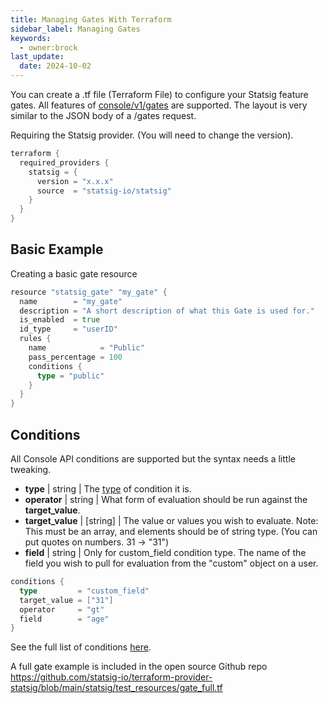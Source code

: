 ```yaml
---
title: Managing Gates With Terraform
sidebar_label: Managing Gates
keywords:
  - owner:brock
last_update:
  date: 2024-10-02
---
```


You can create a .tf file (Terraform File) to configure your Statsig feature gates. All features of [console/v1/gates](/console-api/gates) are supported. The layout is very similar to the JSON body of a /gates request.

Requiring the Statsig provider. (You will need to change the version).

```go
terraform {
  required_providers {
    statsig = {
      version = "x.x.x"
      source  = "statsig-io/statsig"
    }
  }
}
```

## Basic Example

Creating a basic gate resource

```go
resource "statsig_gate" "my_gate" {
  name        = "my_gate"
  description = "A short description of what this Gate is used for."
  is_enabled  = true
  id_type     = "userID"
  rules {
    name            = "Public"
    pass_percentage = 100
    conditions {
      type = "public"
    }
  }
}
```

## Conditions

All Console API conditions are supported but the syntax needs a little tweaking.

- **type** | string | The [type](/console-api/rules#all-conditions) of condition it is.
- **operator** | string | What form of evaluation should be run against the **target_value**.
- **target_value** | [string] | The value or values you wish to evaluate. Note: This must be an array, and elements should be of string type. (You can put quotes on numbers. 31 -> "31")
- **field** | string | Only for custom_field condition type. The name of the field you wish to pull for evaluation from the "custom" object on a user.

```go
conditions {
  type         = "custom_field"
  target_value = ["31"]
  operator     = "gt"
  field        = "age"
}
```

See the full list of conditions [here](/console-api/rules#all-conditions).

A full gate example is included in the open source Github repo https://github.com/statsig-io/terraform-provider-statsig/blob/main/statsig/test_resources/gate_full.tf
